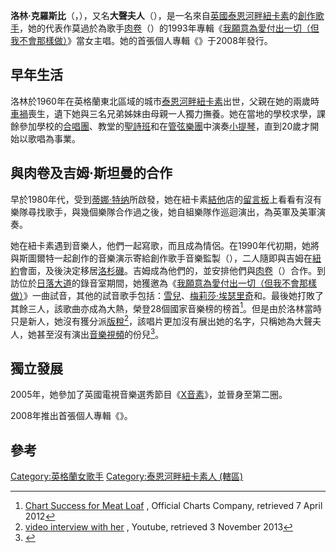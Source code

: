 {{Refimprove|time=2017-06-23T22:47:16+00:00}}
{{Infobox musical artist
| name                = 洛林·克羅斯比
| image               =
| alt                 = 
| caption             = With [[Bonnie_Tyler|Bonnie Tyler]] at [[Newcastle_City_Hall|Newcastle City Hall]], 28 March 2011
|background = solo_singer
|birth_name = 
|alias = 大聲夫人（{{lang|en|Mrs. Loud}}）
|birth_date = {{Birth date and age|df=yes|1960|11|27}}
|death_date = 
|origin = [[英國|英國]][[東北英格蘭|東北英格蘭]][[泰恩河畔紐卡素|泰恩河畔紐卡素]]
|instrument = 唱歌
|genre = [[搖滾|搖滾]]
|occupation = 女歌手
|years_active = 
|associated_acts = [[肉卷_(歌手)|肉卷]]、{{link-en|帕蒂·魯索|Patti Russo}}、{{link-en|邦妮．泰勒|Bonnie Tyler}}
|website={{url|http://lorrainecrosby.co.uk}}
}}
'''洛林·克羅斯比'''（{{lang-en|Lorraine Crosby}}，{{bd|1960年|11月27日}}），又名'''大聲夫人'''（{{lang|en|Mrs. Loud}}），是一名來自[[英國|英國]][[泰恩河畔紐卡素|泰恩河畔紐卡素]]的[[創作歌手|創作歌手]]，她的代表作莫過於為歌手[[肉卷_(歌手)|肉卷]]（{{lang|en|Meat Loaf}}）的1993年專輯《[[我願意為愛付出一切（但我不會那樣做）|我願意為愛付出一切（但我不會那樣做）]]》當女主唱。她的首張個人專輯《{{link-en|大聲夫人 (專輯)|Mrs Loud (album)|大聲夫人}}》于2008年發行{{fact}}。

==早年生活==
洛林於1960年在英格蘭東北區域的城市[[泰恩河畔紐卡素|泰恩河畔紐卡素]]出世，父親在她的兩歲時[[車禍|車禍]]喪生，遺下她與三名兄弟姊妹由母親一人獨力撫養。她在當地的學校求學，課餘參加學校的[[合唱團|合唱團]]、教堂的[[聖詩班|聖詩班]]和在[[管弦樂團|管弦樂團]]中演奏[[小提琴|小提琴]]，直到20歲才開始以歌唱為事業。

==與肉卷及吉姆·斯坦曼的合作==
早於1980年代，受到[[蒂娜·特纳|蒂娜·特纳]]所啟發，她在紐卡素[[結他|結他]]店的[[留言板|留言板]]上看看有沒有樂隊尋找歌手，與幾個樂隊合作過之後，她自組樂隊作巡迴演出，為英軍及美軍演奏。

她在紐卡素遇到音樂人{{link-en|斯圖爾特·艾默生|Stuart Emerson}}，他們一起寫歌，而且成為情侶。在1990年代初期，她將與斯圖爾特一起創作的音樂演示寄給創作歌手音樂監製{{link-en|吉姆·斯坦曼|Jim Steinman}}（{{lang|en|Jim Steinman}}），二人隨即與吉姆在[[紐約|紐約]]會面，及後決定移居[[洛杉磯|洛杉磯]]。吉姆成為他們的{{link-en|經理人 (音樂)|Manager (music)|經理人}}，並安排他們與[[肉卷_(歌手)|肉卷]]（{{lang|en|Meat Loaf}}）合作。到訪位於[[日落大道|日落大道]]的錄音室期間，她獲邀為《[[我願意為愛付出一切（但我不會那樣做）|我願意為愛付出一切（但我不會那樣做）]]》一曲試音，其他的試音歌手包括：[[雪兒|雪兒]]、[[梅莉莎·埃瑟里奇|梅莉莎·埃瑟里奇]]和{{link-en|邦妮．泰勒|Bonnie Tyler}}。最後她打敗了其餘三人，該歌曲亦成為大熱，榮登28個國家音樂榜的榜首<ref>[http://www.officialcharts.com/archive-chart/_/1/1993-10-23/ Chart Success for Meat Loaf] {{Wayback|url=http://www.officialcharts.com/archive-chart/_/1/1993-10-23/ |date=20141026142455 }}, Official Charts Company, retrieved 7 April 2012</ref>。但是由於洛林當時只是新人，她沒有獲分派[[版稅|版稅]]<ref>[http://www.youtube.com/watch?v=ay7vw7XPejY#t=54 video interview with her] {{Wayback|url=http://www.youtube.com/watch?v=ay7vw7XPejY#t=54 |date=20160430230259 }}, Youtube, retrieved 3 November 2013</ref>，該唱片更加沒有展出她的名字，只稱她為大聲夫人，她甚至沒有演出[[音樂視頻|音樂視頻]]的份兒<ref name="songfacts">{{cite web |work=songfacts.com |title=I'd Do Anything For Love (But I Won't Do That) |url=http://www.songfacts.com/detail.php?id=2952 |accessdate=29 August 2006 |archive-date=2018-07-19 |archive-url=https://web.archive.org/web/20180719233205/http://www.songfacts.com/detail.php?id=2952 |dead-url=no }}</ref>。

==獨立發展==
2005年，她參加了英國電視音樂選秀節目《[[英國版X音素|X音素]]》，並晉身至第二圈。

2008年推出首張個人專輯《{{link-en|大聲夫人 (專輯)|Mrs Loud (album)|大聲夫人}}》。

==參考==
{{reflist}}

{{Authority control}}

{{DEFAULTSORT:Crosby, Lorraine}}
[[Category:英格蘭女歌手|Category:英格蘭女歌手]]
[[Category:泰恩河畔紐卡素人_(轄區)|Category:泰恩河畔紐卡素人 (轄區)]]